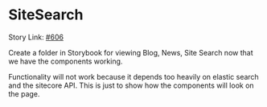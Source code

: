 
<Meta title="Design System/pages/SearchUI/SiteSearch/Docs" of={SiteSearchStories} />

# SiteSearch

Story Link: [#606](https://github.com/ahc-digital/component-library/issues/606)

Create a folder in Storybook for viewing Blog, News, Site Search now that we have the components working.

Functionality will not work because it depends too heavily on elastic search and the sitecore API.
This is just to show how the components will look on the page.


<Stories />
